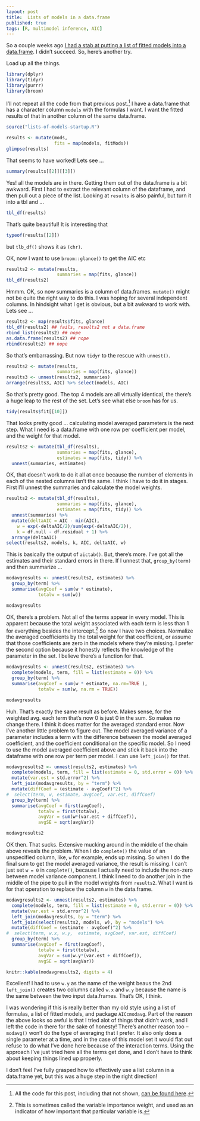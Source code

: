 ```yaml
--- 
layout: post 
title:  Lists of models in a data.frame
published: true 
tags: [R, multimodel inference, AIC] 
---
```


So a couple weeks ago [I had a stab at putting a list of fitted models into a data.frame](http://atyre2.github.io/2016/05/11/happy-houR-one.html). I didn't succeed. So, here's another try. 

Load up all the things.

```r
library(dplyr)
library(tidyr)
library(purrr)
library(broom)
```

I'll not repeat all the code from that previous post.[^allthecode] I have a data.frame that has a character column `models` with the formulas I want. I want the fitted results of that in another column of the same data.frame. 

```r
source("lists-of-models-startup.R")
```

```r
results <- mutate(mods,
                  fits = map(models, fitMods))
glimpse(results)
```

That seems to have worked! Lets see ... 

```r
summary(results[[2]][[3]])
```

Yes! all the models are in there. Getting them out of the data.frame is a bit awkward. First I had to extract the relevant column of the dataframe, and then pull out a piece of the list. Looking at `results` is also painful, but turn it into a tbl and ...

```r
tbl_df(results)
```

That's quite beautiful! It is interesting that 

```r
typeof(results[[2]])

```

but `tlb_df()` shows it as `(chr)`. 

OK, now I want to use `broom::glance()` to get the AIC etc

```r
results2 <- mutate(results,
                   summaries = map(fits, glance))
tbl_df(results2)
```

Hmmm. OK, so now summaries is a column of data.frames. `mutate()` might not be quite the right way to do this. I was hoping for several independent columns. In hindsight what I get is obvious, but a bit awkward to work with. Lets see ... 

```r
results2 <- map(results$fits, glance)
tbl_df(results2) ## fails, results2 not a data.frame
rbind_list(results2) ## nope
as.data.frame(results2) ## nope
rbind(results2) ## nope
```

So that's embarrassing. But now `tidyr` to the rescue with `unnest()`.

```r
results2 <- mutate(results,
                   summaries = map(fits, glance))
results3 <- unnest(results2, summaries)
arrange(results3, AIC) %>% select(models, AIC)
```

So that's pretty good. The top 4 models are all virtually identical, the there's a huge leap to the rest of the set. Let's see what else `broom` has for us.

```r
tidy(results$fit[[10]])
```

That looks pretty good ... calculating model averaged parameters is the next step. What I need is a data.frame with one row per coefficient per model, and the weight for that model.

```r
results2 <- mutate(tbl_df(results),
                   summaries = map(fits, glance),
                   estimates = map(fits, tidy)) %>%
  unnest(summaries, estimates)
```

OK, that doesn't work to do it all at once because the number of elements in each of the nested columns isn't the same. I think I have to do it in stages. First I'll unnest the summaries and calculate the model weights. 

```r
results2 <- mutate(tbl_df(results),
                   summaries = map(fits, glance),
                   estimates = map(fits, tidy)) %>%
  unnest(summaries) %>%
  mutate(deltaAIC = AIC - min(AIC),
    w = exp(-deltaAIC/2)/sum(exp(-deltaAIC/2)),
    k = df.null - df.residual + 1) %>%
  arrange(deltaAIC)
select(results2, models, k, AIC, deltaAIC, w)

```

This is basically the output of `aictab()`. But, there's more. I've got all the estimates and their standard errors in there. If I unnest that, `group_by(term)` and then summarize ... 

```r
modavgresults <- unnest(results2, estimates) %>%
  group_by(term) %>%
  summarise(avgCoef = sum(w * estimate),
            totalw = sum(w))

modavgresults
```

OK, there's a problem. Not all of the terms appear in every model. This is apparent because the total weight associated with each term is less than 1 for everything besides the intercept.[^1] So now I have two choices. Normalize the averaged coefficients by the total weight for that coefficient, or assume that those coefficients are zero in the models where they're missing. I prefer the second option because it honestly reflects the knowledge of the parameter in the set. I believe there's a function for that.

```r
modavgresults <- unnest(results2, estimates) %>%
  complete(models, term, fill = list(estimate = 0)) %>%
  group_by(term) %>%
  summarise(avgCoef = sum(w * estimate, na.rm=TRUE ),
            totalw = sum(w, na.rm = TRUE))

modavgresults

```

Huh. That's exactly the same result as before. Makes sense, for the weighted avg. each term that's now 0 is just 0 in the sum. So makes no change there. I think it does matter for the averaged standard error. Now I've another little problem to figure out. The model averaged variance of a parameter includes a term with the difference between the model averaged coefficient, and the coefficient conditional on the specific model. So I need to use the model averaged coefficient above and stick it back into the dataframe with one row per term per model. I can use `left_join()` for that.

```r
modavgresults2 <- unnest(results2, estimates) %>%
  complete(models, term, fill = list(estimate = 0, std.error = 0)) %>%
  mutate(var.est = std.error^2) %>%
  left_join(modavgresults, by = "term") %>%
  mutate(diffCoef = (estimate - avgCoef)^2) %>%
#  select(term, w, estimate, avgCoef, var.est, diffCoef)
  group_by(term) %>%
  summarise(avgCoef = first(avgCoef),
            totalw = first(totalw),
            avgVar = sum(w*(var.est + diffCoef)),
            avgSE = sqrt(avgVar))

modavgresults2

```

OK then. That sucks. Extensive mucking around in the middle of the chain above reveals the problem. When I do `complete()` the value of an unspecified column, like, `w` for example, ends up missing. So when I do the final sum to get the model averaged variance, the result is missing. I can't just set `w = 0` in `complete()`, because I actually need to include the non-zero between model variance component. I think I need to do another join in the middle of the pipe to pull in the model weights from `results2`. What I want is for that operation to replace the column `w` in the data.frame. 

```r
modavgresults2 <- unnest(results2, estimates) %>%
  complete(models, term, fill = list(estimate = 0, std.error = 0)) %>%
  mutate(var.est = std.error^2) %>%
  left_join(modavgresults, by = "term") %>%
  left_join(select(results2, models, w), by = "models") %>%
  mutate(diffCoef = (estimate - avgCoef)^2) %>%
#  select(term, w.x, w.y,  estimate, avgCoef, var.est, diffCoef)
  group_by(term) %>%
  summarise(avgCoef = first(avgCoef),
            totalw = first(totalw),
            avgVar = sum(w.y*(var.est + diffCoef)),
            avgSE = sqrt(avgVar))

knitr::kable(modavgresults2, digits = 4)
```

Excellent! I had to use `w.y` as the name of the weight beaus the 2nd `left_join()` creates two columns called `w.x` and `w.y` because the name is the same between the two input data.frames. That's OK, I think. 

I was wondering if this is really better than my old style using a list of formulas, a list of fitted models, and package `AICcmodavg`. Part of the reason the above looks so awful is that I tried alot of things that didn't work, and I left the code in there for the sake of honesty! There's another reason too -- `modavg()` won't do the type of averaging that I prefer. It also only does a single parameter at a time, and in the case of this model set it would flat out refuse to do what I've done here because of the interaction terms. Using the approach I've just tried here all the terms get done, and I don't have to think about keeping things lined up properly. 

I don't feel I've fully grasped how to effectively use a list column in a data.frame yet, but this was a huge step in the right direction! 


[^allthecode]: All the code for this post, including that not shown, [can be found here](http://github.com/atyre2/atyre2.github.io/_drafts/lists_of_models.Rmd).

[^1]: This is sometimes called the variable importance weight, and used as an indicator of how important that particular variable is. 